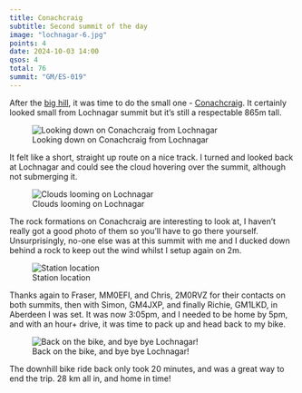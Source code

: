 ```yaml
---
title: Conachcraig
subtitle: Second summit of the day
image: "lochnagar-6.jpg"
points: 4
date: 2024-10-03 14:00
qsos: 4
total: 76
summit: "GM/ES-019"
---
```


After the [big hill](https://gm5alx.uk/sota/2024/gm-es-008/), it was time to do the small one - [Conachcraig](https://sotl.as/summits/GM/ES-019). It certainly looked small from Lochnagar summit but it's still a respectable 865m tall.

![Looking down on Conachcraig from Lochnagar](lochnagar-6.jpg)

It felt like a short, straight up route on a nice track. I turned and looked back at Lochnagar and could see the cloud hovering over the summit, although not submerging it.

![Clouds looming on Lochnagar](lochnagar-2.jpg)

The rock formations on Conachcraig are interesting to look at, I haven’t really got a good photo of them so you’ll have to go there yourself. Unsurprisingly, no-one else was at this summit with me and I ducked down behind a rock to keep out the wind whilst I setup again on 2m.

![Station location](lochnagar-3.jpg)

Thanks again to Fraser, MM0EFI, and Chris, 2M0RVZ for their contacts on both summits, then with Simon, GM4JXP, and finally Richie, GM1LKD, in Aberdeen I was set. It was now 3:05pm, and I needed to be home by 5pm, and with an hour+ drive, it was time to pack up and head back to my bike.

![Back on the bike, and bye bye Lochnagar!](lochnagar-1.jpg)

The downhill bike ride back only took 20 minutes, and was a great way to end the trip. 28 km all in, and home in time!
